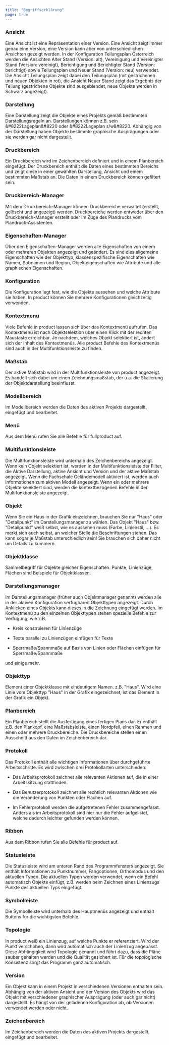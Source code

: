 ```yaml
---
title: "Begriffserklärung"
page: true
---
```

### Ansicht
Eine Ansicht ist eine Repr&#228;sentation einer Version. Eine Ansicht zeigt immer genau eine Version, eine Version kann aber von unterschiedlichen Ansichten gezeigt werden.
In der Konfiguration Teilungsplan &#214;sterreich werden die Ansichten Alter Stand (Version: alt), Vereinigung und Vereinigter Stand (Version: vereinigt), Berichtigung und Berichtigter Stand (Version: berichtigt) sowie Teilungsplan und Neuer Stand (Version: neu) verwendet.
Die Ansicht Teilungsplan zeigt dabei den Teilungsplan (mit gestrichenen und neuen Objekten in rot), die Ansicht Neuer Stand zeigt das Ergebnis der Teilung (gestrichene Objekte sind ausgeblendet, neue Objekte werden in Schwarz angezeigt).

### Darstellung
Eine Darstellung zeigt die Objekte eines Projekts gem&#228;&#223; bestimmten Darstellungsregeln an. Darstellungen k&#246;nnen z.B. sein &#8222Lageplan&#8220 oder &#8222Lageplan s/w&#8220. Abh&#228;ngig von der Darstellung haben Objekte bestimmte graphische Auspr&#228;gungen oder sie werden gar nicht dargestellt.

<GeoMapper>

### Druckbereich
Ein Druckbereich wird im Zeichenbereich definiert und in einem Planbereich eingef&#252;gt. Der Druckbereich enth&#228;lt die Daten eines bestimmten Bereichs und zeigt diese in einer gew&#228;hlten Darstellung, Ansicht und einem bestimmten Ma&#223;stab an. Die Daten in einem Druckbereich k&#246;nnen gefiltert sein.

### Druckbereich-Manager
Mit dem Druckbereich-Manager k&#246;nnen Druckbereiche verwaltet (erstellt, gel&#246;scht und angezeigt) werden. Druckbereiche werden entweder &#252;ber den Druckbereich-Manager erstellt oder im Zuge des Plandrucks vom Plandruck-Assistenten.
</GeoMapper>


### Eigenschaften-Manager
&#220;ber den Eigenschaften-Manager werden alle Eigenschaften von einem oder mehreren Objekten angezeigt und ge&#228;ndert. Es sind dies allgemeine Eigenschaften wie der Objekttyp, klassenspezifische Eigenschaften wie Namen, Subnamen und Region, Objekteigenschaften wie Attribute und alle graphischen Eigenschaften.

### Konfiguration
Die Konfiguration legt fest, wie die Objekte aussehen und welche Attribute sie haben. In  <Placeholder>product</Placeholder> k&#246;nnen Sie mehrere Konfigurationen gleichzeitig verwenden.

### Kontextmen&#252;
Viele Befehle in  <Placeholder>product</Placeholder> lassen sich &#252;ber das Kontextmen&#252; aufrufen. Das Kontextmen&#252; ist nach Objektselektion &#252;ber einen Klick mit der rechten Maustaste erreichbar. Je nachdem, welches Objekt selektiert ist, &#228;ndert sich der Inhalt des Kontextmen&#252;s. Alle  <Placeholder>product</Placeholder> Befehle des Kontextmen&#252;s sind auch in der Multifunktionsleiste zu finden.

### Ma&#223;stab
Der aktive Ma&#223;stab wird in der Multifunktionsleiste von  <Placeholder>product</Placeholder> angezeigt. Es handelt sich dabei um einen Zeichnungsma&#223;stab, der u.a. die Skalierung der Objektdarstellung beeinflusst.

<GeoDesigner>

### Modellbereich
Im Modellbereich werden die Daten des aktiven Projekts dargestellt, eingef&#252;gt und bearbeitet.
</GeoDesigner>


<GeoMapper>

### Men&#252;
Aus dem Men&#252; rufen Sie alle Befehle f&#252;r  <Placeholder>fullproduct</Placeholder> auf. 
</GeoMapper>


### Multifunktionsleiste
Die Multifunktionsleiste wird unterhalb des Zeichenbereichs angezeigt. Wenn kein Objekt selektiert ist, werden in der Multifunktionsleiste der Filter, die Aktive Darstellung, aktive Ansicht und Version und der aktive Ma&#223;stab angezeigt. Wenn die Fachschale Gel&#228;ndemodell aktiviert ist, werden auch Informationen zum aktiven Modell angezeigt.
Wenn ein oder mehrere Objekte selektiert sind, werden die kontextbezogenen Befehle in der Multifunktionsleiste angezeigt.
 
### Objekt
Wenn Sie ein Haus in der Grafik einzeichnen, brauchen Sie nur &quot;Haus&quot; oder &quot;Detailpunkt&quot; im Darstellungsmanager zu w&#228;hlen. Das Objekt &quot;Haus&quot; bzw. &quot;Detailpunkt&quot; wei&#223; selbst, wie es aussehen muss (Farbe, Linienstil, ...). Es merkt sich auch selbst, an welcher Stelle die Beschriftungen stehen. Das kann sogar je Ma&#223;stab unterschiedlich sein! Sie brauchen sich daher nicht um Details zu k&#252;mmern.

### Objektklasse
Sammelbegriff f&#252;r Objekte gleicher Eigenschaften. Punkte, Linienz&#252;ge, Fl&#228;chen sind Beispiele f&#252;r Objektklassen.

### Darstellungsmanager
Im Darstellungsmanager (fr&#252;her auch Objektmanager genannt) werden alle in der aktiven Konfiguration verf&#252;gbaren Objekttypen angezeigt. Durch Anklicken eines Objekts kann dieses in die Zeichnung eingef&#252;gt werden.
Im Kontextmen&#252; zu den einzelnen Objekttypen stehen spezielle Befehle zur Verf&#252;gung, wie z.B. 

-  Kreis konstruieren f&#252;r Linienz&#252;ge

-  Texte parallel zu Linienz&#252;gen einf&#252;gen f&#252;r Texte

-  Sperrma&#223;e/Spannma&#223;e auf Basis von Linien oder Fl&#228;chen einf&#252;gen f&#252;r Sperrma&#223;e/Spannma&#223;e



und einige mehr.

### Objekttyp
Element einer Objektklasse mit eindeutigem Namen. z.B. &quot;Haus&quot;. Wird eine Linie vom Objekttyp &quot;Haus&quot; in der Grafik eingezeichnet, ist das Element in der Grafik ein Objekt.

<GeoMapper>

### Planbereich
Ein Planbereich stellt die Ausfertigung eines fertigen Plans dar. Er enth&#228;lt z.B. den Plankopf, eine Ma&#223;stabsleiste, einen Nordpfeil, einen Rahmen und einen oder mehrere Druckbereiche. Die Druckbereiche stellen einen Ausschnitt aus den Daten im Zeichenbereich dar. 

</GeoMapper>


### Protokoll
Das Protokoll enth&#228;lt alle wichtigen Informationen &#252;ber durchgef&#252;hrte Arbeitsschritte. Es wird zwischen drei Protokollarten unterschieden:

-  Das <Bold> Arbeitsprotokoll </Bold>  zeichnet alle relevanten Aktionen auf, die in einer Arbeitssitzung stattfinden.

-  Das <Bold> Benutzerprotokoll </Bold>  zeichnet alle rechtlich relevanten Aktionen wie die Ver&#228;nderung von Punkten oder Fl&#228;chen auf.

-  Im <Bold> Fehlerprotokoll </Bold>  werden die aufgetretenen Fehler zusammengefasst. Anders als im Arbeitsprotokoll sind hier nur die Fehler aufgelistet, welche dadurch leichter gefunden werden k&#246;nnen.




<GeoDesigner>

### Ribbon
Aus dem Ribbon rufen Sie alle Befehle f&#252;r  <Placeholder>product</Placeholder> auf.
</GeoDesigner>


### Statusleiste
Die Statusleiste wird am unteren Rand des Programmfensters angezeigt. Sie enth&#228;lt Informationen zu Punktnummer, Fangoptionen, Orthomodus und den aktuellen Typen.
Die aktuellen Typen werden verwendet, wenn ein Befehl automatisch Objekte einf&#252;gt, z.B. werden beim Zeichnen eines Linienzugs Punkte des aktuellen Typs eingef&#252;gt.

<GeoMapper>

### Symbolleiste
Die Symbolleiste wird unterhalb des Hauptmen&#252;s angezeigt und enth&#228;lt Buttons f&#252;r die wichtigsten Befehle.


### Topologie
In  <Placeholder>product</Placeholder> wei&#223; ein Linienzug, auf welche Punkte er referenziert. Wird der Punkt verschoben, dann wird automatisch auch der Linienzug angepasst. Diese Abh&#228;ngigkeit wird Topologie genannt und f&#252;hrt dazu, dass die Pl&#228;ne sauber gehalten werden und die Qualit&#228;t gesichert ist. F&#252;r die topologische Konsistenz sorgt das Programm ganz automatisch.


### Version
Ein Objekt kann in einem Projekt in verschiedenen Versionen enthalten sein. Abh&#228;ngig von der aktiven Ansicht und der Version des Objekts wird das Objekt mit verschiedener graphischer Auspr&#228;gung (oder auch gar nicht) dargestellt.
Es h&#228;ngt von der geladenen Konfiguration ab, ob Versionen verwendet werden oder nicht.


### Zeichenbereich
Im Zeichenbereich werden die Daten des aktiven Projekts dargestellt, eingef&#252;gt und bearbeitet. 
</GeoMapper>

